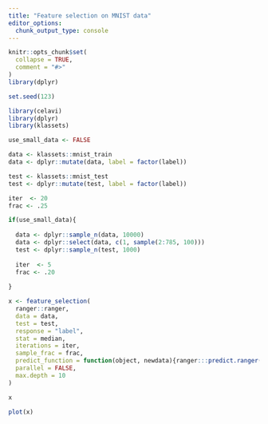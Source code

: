 ```yaml
---
title: "Feature selection on MNIST data"
editor_options: 
  chunk_output_type: console
---
```


```r
knitr::opts_chunk$set(
  collapse = TRUE,
  comment = "#>"
)
library(dplyr)
```

```r
set.seed(123)

library(celavi)
library(dplyr)
library(klassets)

use_small_data <- FALSE

data <- klassets::mnist_train
data <- dplyr::mutate(data, label = factor(label))

test <- klassets::mnist_test
test <- dplyr::mutate(test, label = factor(label))

iter  <- 20
frac <- .25

if(use_small_data){
  
  data <- dplyr::sample_n(data, 10000)
  data <- dplyr::select(data, c(1, sample(2:785, 100)))  
  test <- dplyr::sample_n(test, 1000)
  
  iter  <- 5
  frac <- .20
  
}
```


```r
x <- feature_selection(
  ranger::ranger,
  data = data,
  test = test,
  response = "label",
  stat = median,
  iterations = iter,
  sample_frac = frac,
  predict_function = function(object, newdata){ranger:::predict.ranger(object, data = newdata)$predictions},
  parallel = FALSE,
  max.depth = 10
)

x

plot(x)
```

